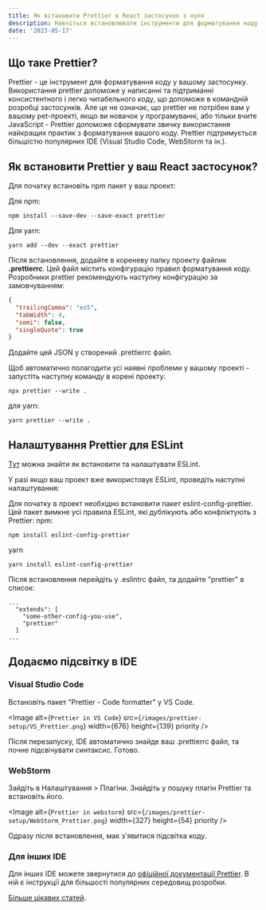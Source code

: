 ```yaml
---
title: Як встановити Prettier в React застосунок з нуля
description: Навчіться встановлювати інструменти для форматування коду у ваш React застосунок.
date: '2023-05-17'
---
```


## Що таке Prettier?

Prettier - це інструмент для форматування коду у вашому застосунку. Використання prettier допоможе у написанні та підтриманні консистентного і легко читабельного коду, що допоможе в командній розробці застосунків. Але це не означає, що prettier не потрібен вам у вашому pet-проекті, якщо ви новачок у програмуванні, або тільки вчите JavaScript - Prettier допоможе сформувати звичку використання найкращих практик з форматування вашого коду. Prettier підтримується більшістю популярних IDE (Visual Studio Code, WebStorm та ін.).

## Як встановити Prettier у ваш React застосунок?

Для початку встановіть npm пакет у ваш проект:

Для npm:

```
npm install --save-dev --save-exact prettier
```

Для yarn:

```
yarn add --dev --exact prettier
```

Після встановлення, додайте в кореневу папку проекту файлик **.prettierrc**. Цей файл містить конфігурацію правил форматування коду. Розробники prettier рекомендують наступну конфігурацію за замовчуванням:

```JSON
{
  "trailingComma": "es5",
  "tabWidth": 4,
  "semi": false,
  "singleQuote": true
}
```

Додайте цей JSON у створений .prettierrc файл.

Щоб автоматично полагодити усі наявні проблеми у вашому проекті - запустіть наступну команду в корені проекту:
```
npx prettier --write .
```
для yarn:
```
yarn prettier --write .
```

## Налаштування Prettier для ESLint

[Тут](eslint-setup) можна знайти як встановити та налаштувати ESLint.

У разі якщо ваш проект вже використовує ESLint, проведіть наступні налаштування:

Для початку в проект необхідно встановити пакет eslint-config-prettier. Цей пакет вимкне усі правила ESLint, які дублікують або конфліктують з Prettier:
npm:
```
npm install eslint-config-prettier
```
yarn
```
yarn install eslint-config-prettier
```

Після встановлення перейдіть у .eslintrc файл, та додайте "prettier" в список:
```
...
  "extends": [
    "some-other-config-you-use",
    "prettier"
  ]
...
```

## Додаємо підсвітку в IDE

### Visual Studio Code

Встановіть пакет "Prettier - Code formatter" у VS Code.

<Image
    alt={`Prettier in VS Code`}
    src={`/images/prettier-setup/VS_Prettier.png`}
    width={676}
    height={139}
    priority
/>

Після перезапуску, IDE автоматично знайде ваш .prettierrc файл, та почне підсвічувати синтаксис. Готово.

### WebStorm

Зайдіть в Налаштування > Плагіни. Знайдіть у пошуку плагін Prettier та встановіть його.

<Image
    alt={`Prettier in webstorm`}
    src={`/images/prettier-setup/WebStorm_Prettier.png`}
    width={327}
    height={54}
    priority
/>

Одразу після встановлення, має з'явитися підсвітка коду.

### Для інших IDE

Для інших IDE можете звернутися до [офіційної документації Prettier](https://prettier.io/docs/en/editors.html). В ній є інструкції для більшості популярних середовищ розробки.

[Більше цікавих статей](/).
